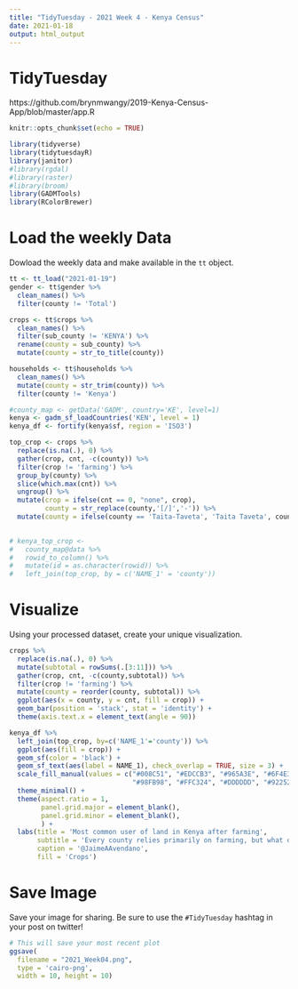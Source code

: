 ```yaml
---
title: "TidyTuesday - 2021 Week 4 - Kenya Census"
date: 2021-01-18
output: html_output
---
```


# TidyTuesday
https://github.com/brynmwangy/2019-Kenya-Census-App/blob/master/app.R

```r
knitr::opts_chunk$set(echo = TRUE)

library(tidyverse)
library(tidytuesdayR)
library(janitor)
#library(rgdal)
#library(raster)
#library(broom)
library(GADMTools)
library(RColorBrewer)
```

# Load the weekly Data

Dowload the weekly data and make available in the `tt` object.

```r

tt <- tt_load("2021-01-19")
gender <- tt$gender %>% 
  clean_names() %>%
  filter(county != 'Total')

crops <- tt$crops %>% 
  clean_names() %>%
  filter(sub_county != 'KENYA') %>%
  rename(county = sub_county) %>%
  mutate(county = str_to_title(county))

households <- tt$households %>% 
  clean_names() %>%
  mutate(county = str_trim(county)) %>%
  filter(county != 'Kenya')

#county_map <- getData('GADM', country='KE', level=1)
kenya <- gadm_sf_loadCountries('KEN', level = 1)
kenya_df <- fortify(kenya$sf, region = 'ISO3')

top_crop <- crops %>%
  replace(is.na(.), 0) %>%
  gather(crop, cnt, -c(county)) %>%
  filter(crop != 'farming') %>%
  group_by(county) %>%
  slice(which.max(cnt)) %>%
  ungroup() %>%
  mutate(crop = ifelse(cnt == 0, "none", crop),
         county = str_replace(county,'[/]','-')) %>%
  mutate(county = ifelse(county == 'Taita-Taveta', 'Taita Taveta', county))
  

# kenya_top_crop <- 
#   county_map@data %>%
#   rowid_to_column() %>%
#   mutate(id = as.character(rowid)) %>%
#   left_join(top_crop, by = c('NAME_1' = 'county'))

```


# Visualize

Using your processed dataset, create your unique visualization.

```r
crops %>%
  replace(is.na(.), 0) %>%
  mutate(subtotal = rowSums(.[3:11])) %>%
  gather(crop, cnt, -c(county,subtotal)) %>%
  filter(crop != 'farming') %>%
  mutate(county = reorder(county, subtotal)) %>%
  ggplot(aes(x = county, y = cnt, fill = crop)) +
  geom_bar(position = 'stack', stat = 'identity') +
  theme(axis.text.x = element_text(angle = 90))

kenya_df %>%
  left_join(top_crop, by=c('NAME_1'='county')) %>%
  ggplot(aes(fill = crop)) +
  geom_sf(color = 'black') +
  geom_sf_text(aes(label = NAME_1), check_overlap = TRUE, size = 3) +
  scale_fill_manual(values = c("#008C51", "#EDCCB3", "#965A3E", "#6F4E37",
                               "#98FB98", "#FFC324", "#DDDDDD", "#922529")) +
  theme_minimal() +
  theme(aspect.ratio = 1,
        panel.grid.major = element_blank(),
        panel.grid.minor = element_blank(),
        ) +
  labs(title = 'Most common user of land in Kenya after farming',
       subtitle = 'Every county relies primarily on farming, but what other crops do they focus on?',
       caption = '@JaimeAAvendano',
       fill = 'Crops')

```

# Save Image

Save your image for sharing. Be sure to use the `#TidyTuesday` hashtag in your post on twitter! 

```r

# This will save your most recent plot
ggsave(
  filename = "2021_Week04.png",
  type = 'cairo-png',
  width = 10, height = 10)

```
